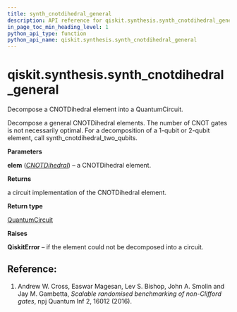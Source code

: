 ```yaml
---
title: synth_cnotdihedral_general
description: API reference for qiskit.synthesis.synth_cnotdihedral_general
in_page_toc_min_heading_level: 1
python_api_type: function
python_api_name: qiskit.synthesis.synth_cnotdihedral_general
---
```


# qiskit.synthesis.synth\_cnotdihedral\_general

<Function id="qiskit.synthesis.synth_cnotdihedral_general" github="https://github.com/qiskit/qiskit/tree/stable/0.23/qiskit/synthesis/cnotdihedral/cnotdihedral_decompose_general.py" signature="synth_cnotdihedral_general(elem)">
  Decompose a CNOTDihedral element into a QuantumCircuit.

  Decompose a general CNOTDihedral elements. The number of CNOT gates is not necessarily optimal. For a decomposition of a 1-qubit or 2-qubit element, call synth\_cnotdihedral\_two\_qubits.

  **Parameters**

  **elem** ([*CNOTDihedral*](qiskit.quantum_info.CNOTDihedral "qiskit.quantum_info.CNOTDihedral")) – a CNOTDihedral element.

  **Returns**

  a circuit implementation of the CNOTDihedral element.

  **Return type**

  [QuantumCircuit](qiskit.circuit.QuantumCircuit "qiskit.circuit.QuantumCircuit")

  **Raises**

  **QiskitError** – if the element could not be decomposed into a circuit.

  ## Reference:

  1.  Andrew W. Cross, Easwar Magesan, Lev S. Bishop, John A. Smolin and Jay M. Gambetta, *Scalable randomised benchmarking of non-Clifford gates*, npj Quantum Inf 2, 16012 (2016).
</Function>


